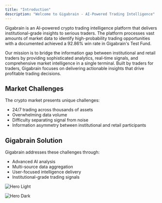```yaml
---
title: "Introduction"
description: "Welcome to Gigabrain - AI-Powered Trading Intelligence"
---
```


Gigabrain is an AI-powered crypto trading intelligence platform that delivers institutional-grade insights to serious traders. The platform processes vast amounts of market data to identify high-probability trading opportunities with a documented achieved a 92.86% win rate in Gigabrain's Test Fund.

Our mission is to bridge the information gap between institutional and retail traders by providing sophisticated analytics, real-time signals, and comprehensive market intelligence in a single terminal. Built by traders for traders, Gigabrain focuses on delivering actionable insights that drive profitable trading decisions.

## Market Challenges

The crypto market presents unique challenges:
- 24/7 trading across thousands of assets
- Overwhelming data volume  
- Difficulty separating signal from noise
- Information asymmetry between institutional and retail participants

## Gigabrain Solution

Gigabrain addresses these challenges through:
- Advanced AI analysis
- Multi-source data aggregation
- User-focused intelligence delivery
- Institutional-grade trading signals

<img
  className="block dark:hidden"
  src="/images/terminal.png"
  alt="Hero Light"
/>

<img
  className="hidden dark:block"
  src="/images/terminal.png"
  alt="Hero Dark"
/>
